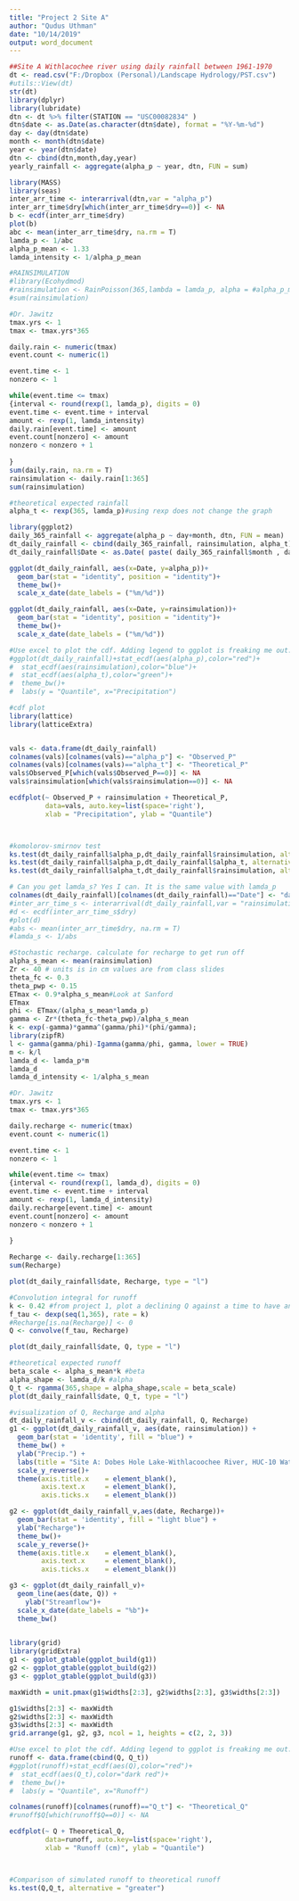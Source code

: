 ```yaml
---
title: "Project 2 Site A"
author: "Qudus Uthman"
date: "10/14/2019"
output: word_document
---
```


```r
##Site A Withlacochee river using daily rainfall between 1961-1970
dt <- read.csv("F:/Dropbox (Personal)/Landscape Hydrology/PST.csv")
#utils::View(dt)
str(dt)
library(dplyr)
library(lubridate)
dtn <- dt %>% filter(STATION == "USC00082834" )
dtn$date <- as.Date(as.character(dtn$date), format = "%Y-%m-%d")
day <- day(dtn$date)
month <- month(dtn$date)
year <- year(dtn$date)
dtn <- cbind(dtn,month,day,year)
yearly_rainfall <- aggregate(alpha_p ~ year, dtn, FUN = sum)
```
```r
library(MASS)
library(seas)
inter_arr_time <- interarrival(dtn,var = "alpha_p")
inter_arr_time$dry[which(inter_arr_time$dry==0)] <- NA
b <- ecdf(inter_arr_time$dry)
plot(b)
abc <- mean(inter_arr_time$dry, na.rm = T)
lamda_p <- 1/abc
alpha_p_mean <- 1.33
lamda_intensity <- 1/alpha_p_mean
```


```r
#RAINSIMULATION
#library(Ecohydmod)
#rainsimulation <- RainPoisson(365,lambda = lamda_p, alpha = #alpha_p_mean/10)
#sum(rainsimulation)

#Dr. Jawitz
tmax.yrs <- 1
tmax <- tmax.yrs*365

daily.rain <- numeric(tmax)
event.count <- numeric(1)

event.time <- 1
nonzero <- 1

while(event.time <= tmax)
{interval <- round(rexp(1, lamda_p), digits = 0)
event.time <- event.time + interval
amount <- rexp(1, lamda_intensity)
daily.rain[event.time] <- amount
event.count[nonzero] <- amount
nonzero < nonzero + 1
  
}
sum(daily.rain, na.rm = T)
rainsimulation <- daily.rain[1:365]
sum(rainsimulation)
```
```r
#theoretical expected rainfall
alpha_t <- rexp(365, lamda_p)#using rexp does not change the graph

library(ggplot2)
daily_365_rainfall <- aggregate(alpha_p ~ day+month, dtn, FUN = mean)
dt_daily_rainfall <- cbind(daily_365_rainfall, rainsimulation, alpha_t)
dt_daily_rainfall$Date <- as.Date( paste( daily_365_rainfall$month , daily_365_rainfall$day , sep = "-" )  , format = "%m-%d" )

ggplot(dt_daily_rainfall, aes(x=Date, y=alpha_p))+
  geom_bar(stat = "identity", position = "identity")+
  theme_bw()+
  scale_x_date(date_labels = ("%m/%d"))

ggplot(dt_daily_rainfall, aes(x=Date, y=rainsimulation))+
  geom_bar(stat = "identity", position = "identity")+
  theme_bw()+
  scale_x_date(date_labels = ("%m/%d"))

#Use excel to plot the cdf. Adding legend to ggplot is freaking me out.
#ggplot(dt_daily_rainfall)+stat_ecdf(aes(alpha_p),color="red")+
#  stat_ecdf(aes(rainsimulation),color="blue")+
#  stat_ecdf(aes(alpha_t),color="green")+
#  theme_bw()+
#  labs(y = "Quantile", x="Precipitation")
```
```r

#cdf plot  
library(lattice)
library(latticeExtra)


vals <- data.frame(dt_daily_rainfall)
colnames(vals)[colnames(vals)=="alpha_p"] <- "Observed_P"
colnames(vals)[colnames(vals)=="alpha_t"] <- "Theoretical_P"
vals$Observed_P[which(vals$Observed_P==0)] <- NA
vals$rainsimulation[which(vals$rainsimulation==0)] <- NA

ecdfplot(~ Observed_P + rainsimulation + Theoretical_P, 
         data=vals, auto.key=list(space='right'),
         xlab = "Precipitation", ylab = "Quantile")



#komolorov-smirnov test
ks.test(dt_daily_rainfall$alpha_p,dt_daily_rainfall$rainsimulation, alternative = "less")
ks.test(dt_daily_rainfall$alpha_p,dt_daily_rainfall$alpha_t, alternative = "less")
ks.test(dt_daily_rainfall$alpha_t,dt_daily_rainfall$rainsimulation, alternative = "less")

# Can you get lamda_s? Yes I can. It is the same value with lamda_p
colnames(dt_daily_rainfall)[colnames(dt_daily_rainfall)=="Date"] <- "date"
#inter_arr_time_s <- interarrival(dt_daily_rainfall,var = "rainsimulation")
#d <- ecdf(inter_arr_time_s$dry)
#plot(d)
#abs <- mean(inter_arr_time$dry, na.rm = T)
#lamda_s <- 1/abs

```

```r
#Stochastic recharge. calculate for recharge to get run off
alpha_s_mean <- mean(rainsimulation)
Zr <- 40 # units is in cm values are from class slides
theta_fc <- 0.3
theta_pwp <- 0.15
ETmax <- 0.9*alpha_s_mean#Look at Sanford
ETmax
phi <- ETmax/(alpha_s_mean*lamda_p)
gamma <- Zr*(theta_fc-theta_pwp)/alpha_s_mean
k <- exp(-gamma)*gamma^(gamma/phi)*(phi/gamma); 
library(zipfR)
l <- gamma(gamma/phi)-Igamma(gamma/phi, gamma, lower = TRUE)
m <- k/l
lamda_d <- lamda_p*m
lamda_d
lamda_d_intensity <- 1/alpha_s_mean
```
```r
#Dr. Jawitz
tmax.yrs <- 1
tmax <- tmax.yrs*365

daily.recharge <- numeric(tmax)
event.count <- numeric(1)

event.time <- 1
nonzero <- 1

while(event.time <= tmax)
{interval <- round(rexp(1, lamda_d), digits = 0)
event.time <- event.time + interval
amount <- rexp(1, lamda_d_intensity)
daily.recharge[event.time] <- amount
event.count[nonzero] <- amount
nonzero < nonzero + 1
  
}

Recharge <- daily.recharge[1:365]
sum(Recharge)

plot(dt_daily_rainfall$date, Recharge, type = "l")
```
```r
#Convolution integral for runoff
k <- 0.42 #from project 1, plot a declining Q against a time to have an idea of k
f_tau <- dexp(seq(1,365), rate = k)
#Recharge[is.na(Recharge)] <- 0
Q <- convolve(f_tau, Recharge)

plot(dt_daily_rainfall$date, Q, type = "l")

#theoretical expected runoff
beta_scale <- alpha_s_mean*k #beta
alpha_shape <- lamda_d/k #alpha
Q_t <- rgamma(365,shape = alpha_shape,scale = beta_scale)
plot(dt_daily_rainfall$date, Q_t, type = "l")

#visualization of Q, Recharge and alpha
dt_daily_rainfall_v <- cbind(dt_daily_rainfall, Q, Recharge)
g1 <- ggplot(dt_daily_rainfall_v, aes(date, rainsimulation)) +
  geom_bar(stat = 'identity', fill = "blue") +
  theme_bw() +
  ylab("Precip.") +
  labs(title = "Site A: Dobes Hole Lake-Withlacoochee River, HUC-10 Watershed ID 0310020802 675 km²") +
  scale_y_reverse()+
  theme(axis.title.x    = element_blank(),
        axis.text.x     = element_blank(),
        axis.ticks.x    = element_blank())

g2 <- ggplot(dt_daily_rainfall_v,aes(date, Recharge))+
  geom_bar(stat = 'identity', fill = "light blue") +
  ylab("Recharge")+
  theme_bw()+
  scale_y_reverse()+
  theme(axis.title.x    = element_blank(),
        axis.text.x     = element_blank(),
        axis.ticks.x    = element_blank())

g3 <- ggplot(dt_daily_rainfall_v)+
  geom_line(aes(date, Q)) +
    ylab("Streamflow")+
  scale_x_date(date_labels = "%b")+
  theme_bw()
  

library(grid)
library(gridExtra)
g1 <- ggplot_gtable(ggplot_build(g1))
g2 <- ggplot_gtable(ggplot_build(g2))
g3 <- ggplot_gtable(ggplot_build(g3))

maxWidth = unit.pmax(g1$widths[2:3], g2$widths[2:3], g3$widths[2:3])

g1$widths[2:3] <- maxWidth
g2$widths[2:3] <- maxWidth
g3$widths[2:3] <- maxWidth
grid.arrange(g1, g2, g3, ncol = 1, heights = c(2, 2, 3))

#Use excel to plot the cdf. Adding legend to ggplot is freaking me out.
runoff <- data.frame(cbind(Q, Q_t))
#ggplot(runoff)+stat_ecdf(aes(Q),color="red")+
#  stat_ecdf(aes(Q_t),color="dark red")+
#  theme_bw()+
#  labs(y = "Quantile", x="Runoff")

colnames(runoff)[colnames(runoff)=="Q_t"] <- "Theoretical_Q"
#runoff$Q[which(runoff$Q==0)] <- NA

ecdfplot(~ Q + Theoretical_Q, 
         data=runoff, auto.key=list(space='right'),
         xlab = "Runoff (cm)", ylab = "Quantile")



#Comparison of simulated runoff to theoretical runoff
ks.test(Q,Q_t, alternative = "greater")

```